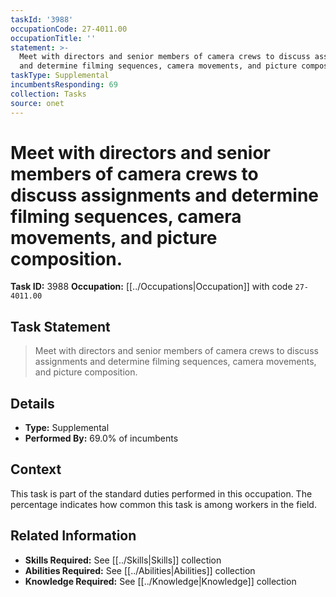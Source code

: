 ```yaml
---
taskId: '3988'
occupationCode: 27-4011.00
occupationTitle: ''
statement: >-
  Meet with directors and senior members of camera crews to discuss assignments
  and determine filming sequences, camera movements, and picture composition.
taskType: Supplemental
incumbentsResponding: 69
collection: Tasks
source: onet
---
```

# Meet with directors and senior members of camera crews to discuss assignments and determine filming sequences, camera movements, and picture composition.

**Task ID:** 3988
**Occupation:** [[../Occupations|Occupation]] with code `27-4011.00`

## Task Statement

> Meet with directors and senior members of camera crews to discuss assignments and determine filming sequences, camera movements, and picture composition.

## Details

- **Type:** Supplemental
- **Performed By:** 69.0% of incumbents

## Context

This task is part of the standard duties performed in this occupation. The percentage indicates how common this task is among workers in the field.

## Related Information

- **Skills Required:** See [[../Skills|Skills]] collection
- **Abilities Required:** See [[../Abilities|Abilities]] collection
- **Knowledge Required:** See [[../Knowledge|Knowledge]] collection
